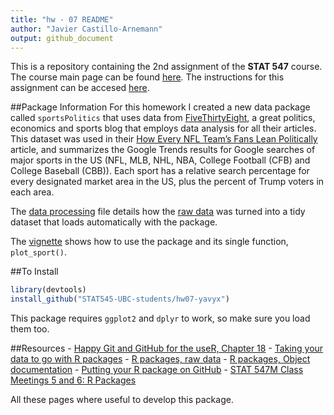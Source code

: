 ```yaml
---
title: "hw - 07 README"
author: "Javier Castillo-Arnemann"
output: github_document
---
```


This is a repository containing the 2nd assignment of the **STAT 547** course. The course main page can be found [here](http://stat545.com/Classroom). The instructions for this assignment can be accesed [here](http://stat545.com/Classroom/assignments/hw07/hw07.html).


##Package Information
For this homework I created a new data package called `sportsPolitics` that uses data from [FiveThirtyEight](https://fivethirtyeight.com/), a great politics, economics and sports blog that employs data analysis for all their articles. This dataset was used in their [How Every NFL Team's Fans Lean Politically](https://fivethirtyeight.com/features/how-every-nfl-teams-fans-lean-politically/) article, and summarizes the Google Trends results for Google searches of major sports in the US (NFL, MLB, NHL, NBA, College Football (CFB) and College Baseball (CBB)). Each sport has a relative search percentage for every designated market area in the US, plus the percent of Trump voters in each area.

The [data processing](https://github.com/STAT545-UBC-students/hw07-yavyx/blob/master/data-raw/data_processing.md) file details how the [raw data](https://github.com/STAT545-UBC-students/hw07-yavyx/blob/master/data-raw/NFL_fandom_data-google_trends.csv) was turned into a tidy dataset that loads automatically with the package.

The [vignette](https://github.com/STAT545-UBC-students/hw07-yavyx/blob/master/vignettes/using_sportspolitics.Rmd) shows how to use the package and its single function, `plot_sport()`.

##To Install
```r
library(devtools)
install_github("STAT545-UBC-students/hw07-yavyx")
```

This package requires `ggplot2` and `dplyr` to work, so make sure you load them too.

##Resources
- [Happy Git and GitHub for the useR, Chapter 18](http://happygitwithr.com/existing-github-last.html#connect-to-github)
- [Taking your data to go with R packages](http://www.davekleinschmidt.com/r-packages/)
- [R packages, raw data](http://r-pkgs.had.co.nz/data.html#data-extdata)
- [R packages, Object documentation](http://r-pkgs.had.co.nz/man.html)
- [Putting your R package on GitHub](http://kbroman.org/pkg_primer/pages/github.html)
- [STAT 547M Class Meetings 5 and 6: R Packages](http://stat545.com/Classroom/notes/cm105.nb.html#7_documentation_and_testing)

All these pages where useful to develop this package.
